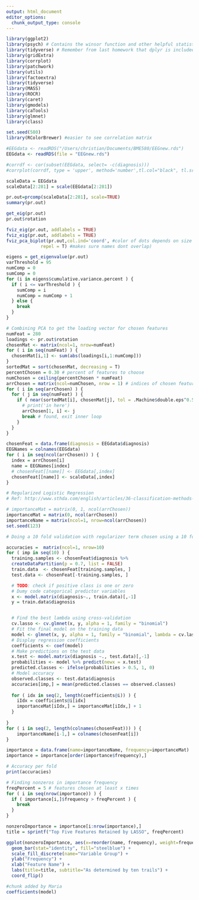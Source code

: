 ```yaml
---
output: html_document
editor_options: 
  chunk_output_type: console
---
```

```r
library(ggplot2)
library(psych) # Contains the winsor function and other helpful statistical tools
library(tidyverse) # Remember from last homework that dplyr is included in tidyverse
library(gridExtra)
library(corrplot)
library(patchwork)
library(utils)
library(factoextra)
library(tidyverse)
library(MASS)
library(ROCR)
library(caret)
library(gmodels)
library(caTools)
library(glmnet)
library(class)

set.seed(580)
library(RColorBrewer) #easier to see correlation matrix
```


```r
#EEGdata <- readRDS("/Users/christian/Documents/BME580/EEGnew.rds")
EEGdata <- readRDS(file = "EEGnew.rds")

#corrdf <- cor(subset(EEGdata, select= -c(diagnosis)))
#corrplot(corrdf, type = 'upper', method='number',tl.col="black", tl.srt=45, title='Correlation of EEG Data', mar=c(0,0,1,0), col=brewer.pal(n=10,name="RdBu"))
```

```r
scaleData = EEGdata
scaleData[2:281] = scale(EEGdata[2:281])
```

```r
pr.out=prcomp(scaleData[2:281], scale=TRUE)
summary(pr.out)
```

```r
get_eig(pr.out)
pr.out$rotation
```

```r
fviz_eig(pr.out, addlabels = TRUE)
fviz_eig(pr.out, addlabels = TRUE)
fviz_pca_biplot(pr.out,col.ind='coord', #color of dots depends on size of loading
             repel = T) #makes sure names dont overlap)
```

```r
eigens = get_eigenvalue(pr.out)
varThreshold = 95
numComp = 0
sumComp = 0
for (i in eigens$cumulative.variance.percent ) {
  if ( i <= varThreshold ) {
    sumComp = i
    numComp = numComp + 1
  } else {
    break
  }
}
```

```r
# Combining PCA to get the loading vector for chosen features
numFeat = 280
loadings <- pr.out$rotation
chosenMat <- matrix(ncol=1, nrow=numFeat)
for ( i in seq(numFeat) ) {
  chosenMat[i,1] <- sum(abs(loadings[i,1:numComp]))
}
sortedMat = sort(chosenMat, decreasing = T)
percentChosen = 0.30 # percent of features to choose
numChosen = ceiling(percentChosen * numFeat)
arrChosen = matrix(ncol=numChosen, nrow = 1) # indices of chosen features
for ( i in seq(arrChosen) ) {
  for ( j in seq(numFeat) ) {
    if ( near(sortedMat[i], chosenMat[j], tol = .Machine$double.eps^0.5) ) {
      # print('in here')
      arrChosen[1, i] <- j
      break # found, exit inner loop
    }
  }
}

chosenFeat = data.frame(diagnosis = EEGdata$diagnosis)
EEGNames = colnames(EEGdata)
for ( i in seq(ncol(arrChosen)) ) {
  index = arrChosen[i]
  name = EEGNames[index]
  # chosenFeat[[name]] <- EEGdata[,index]
  chosenFeat[[name]] <- scaleData[,index]
}
```

```r
# Regularized Logistic Regression
# Ref: http://www.sthda.com/english/articles/36-classification-methods-essentials/149-penalized-logistic-regression-essentials-in-r-ridge-lasso-and-elastic-net/

# importanceMat = matrix(0, 1, ncol(arrChosen))
importanceMat = matrix(0, ncol(arrChosen))
importanceName = matrix(ncol=1, nrow=ncol(arrChosen))
set.seed(123)

# Doing a 10 fold validation with regularizer term chosen using a 10 fold internal cross validation. Feature importance histogram in plotted

accuracies =  matrix(ncol=1, nrow=10)
for ( imp in seq(10) ) {
  training.samples <- chosenFeat$diagnosis %>% 
  createDataPartition(p = 0.7, list = FALSE)
  train.data  <- chosenFeat[training.samples, ]
  test.data <- chosenFeat[-training.samples, ]

  # TODO: check if positive class is one or zero
  # Dumy code categorical predictor variables
  x <- model.matrix(diagnosis~., train.data)[,-1]
  y = train.data$diagnosis


  # Find the best lambda using cross-validation
  cv.lasso <- cv.glmnet(x, y, alpha = 1, family = "binomial")
  # Fit the final model on the training data
  model <- glmnet(x, y, alpha = 1, family = "binomial", lambda = cv.lasso$lambda.min)
  # Display regression coefficients
  coefficients <- coef(model)
  # Make predictions on the test data
  x.test <- model.matrix(diagnosis ~., test.data)[,-1]
  probabilities <- model %>% predict(newx = x.test)
  predicted.classes <- ifelse(probabilities > 0.5, 1, 0)
  # Model accuracy
  observed.classes <- test.data$diagnosis
  accuracies[imp,] = mean(predicted.classes == observed.classes)
  
  for ( idx in seq(2, length(coefficients@i)) ) {
    iIdx = coefficients@i[idx]
    importanceMat[iIdx,] = importanceMat[iIdx,] + 1
  }
  
}
for ( i in seq(2, length(colnames(chosenFeat))) ) {
    importanceName[i-1,] = colnames(chosenFeat[i])
}

importance = data.frame(name=importanceName, frequency=importanceMat)
importance = importance[order(importance$frequency),]

# Accuracy per fold
print(accuracies)
```


```r
# Finding nonzeros in importance frequency
freqPercent = 5 # features chosen at least x times
for ( i in seq(nrow(importance)) ) {
  if ( importance[i,]$frequency > freqPercent ) {
    break
  }
}

nonzeroImportance = importance[i:nrow(importance),]
title = sprintf("Top Five Features Retained by LASSO", freqPercent)

ggplot(nonzeroImportance, aes(x=reorder(name, frequency), weight=frequency, (color=frequency))) + 
  geom_bar(stat="identity", fill="steelblue") +
  scale_fill_discrete(name="Variable Group") +
  ylab("Frequency") +
  xlab("Feature Name") +
  labs(title=title, subtitle="As determined by ten trails") +
  coord_flip()

```

```r
#chunk added by Maria
coefficients(model)
```

